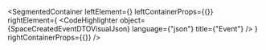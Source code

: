 
<SegmentedContainer
  leftElement={<SpaceCreatedEventDTODesc />}
  leftContainerProps={{}}
  rightElement={
    <CodeHighlighter
      object={SpaceCreatedEventDTOVisualJson}
      language={"json"}
      title={"Event"}
    />
  }
  rightContainerProps={{}}
/>
